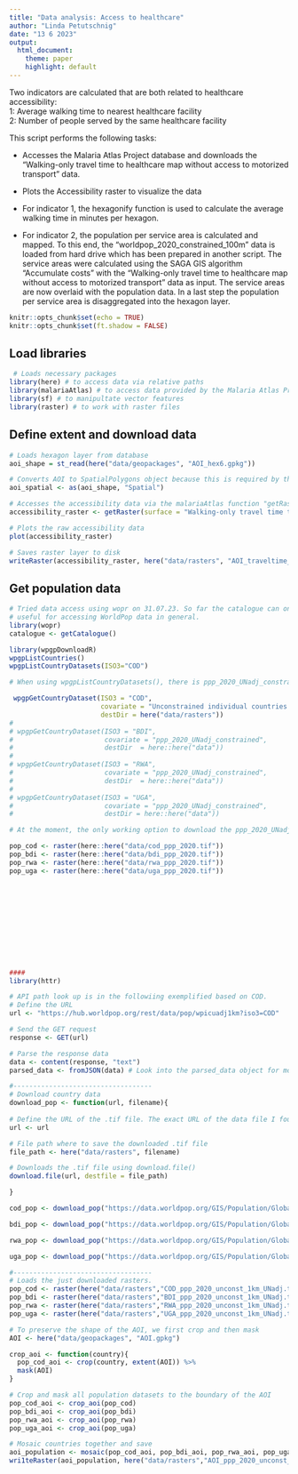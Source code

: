 ```yaml
---
title: "Data analysis: Access to healthcare"
author: "Linda Petutschnig"
date: "13 6 2023"
output:
  html_document:
    theme: paper
    highlight: default
---
```


Two indicators are calculated that are both related to healthcare accessibility:  
  1: Average walking time to nearest healthcare facility  
  2: Number of people served by the same healthcare facility  
  
This script performs the following tasks:  

- Accesses the Malaria Atlas Project database and downloads the "Walking-only travel time to healthcare map without access to motorized transport" data.
- Plots the Accessibility raster to visualize the data  
 
- For indicator 1, the hexagonify function is used to calculate the average walking time in minutes per hexagon.
- For indicator 2, the population per service area is calculated and mapped. To this end, the "worldpop_2020_constrained_100m" data is loaded from hard drive which has been prepared in another script. The service areas were calculated using the SAGA GIS algorithm "Accumulate costs" with the "Walking-only travel time to healthcare map without access to motorized transport" data as input. The service areas are now overlaid with the population data. In a last step the population per service area is disaggregated into the hexagon layer.

```r

knitr::opts_chunk$set(echo = TRUE)
knitr::opts_chunk$set(ft.shadow = FALSE)

```

## Load libraries
```r

 # Loads necessary packages
library(here) # to access data via relative paths
library(malariaAtlas) # to access data provided by the Malaria Atlas Project
library(sf) # to manipultate vector features
library(raster) # to work with raster files

```

## Define extent and download data   
```r

# Loads hexagon layer from database
aoi_shape = st_read(here("data/geopackages", "AOI_hex6.gpkg"))

# Converts AOI to SpatialPolygons object because this is required by the next function getRaster
aoi_spatial <- as(aoi_shape, "Spatial")

# Accesses the accessibility data via the malariaAtlas function "getRaster"
accessibility_raster <- getRaster(surface = "Walking-only travel time to healthcare map without access to motorized transport", shp = aoi_spatial)

# Plots the raw accessibility data 
plot(accessibility_raster)

# Saves raster layer to disk
writeRaster(accessibility_raster, here("data/rasters", "AOI_traveltime_foot_hf.tif"), overwrite = TRUE)

```

## Get population data  
```r
# Tried data access using wopr on 31.07.23. So far the catalogue can only access Social Distancing and Building data for a few selected countries. Therefore, the package is not (yet)
# useful for accessing WorldPop data in general.
library(wopr)
catalogue <- getCatalogue()

library(wpgpDownloadR)
wpgpListCountries()
wpgpListCountryDatasets(ISO3="COD")

# When using wpgpListCountryDatasets(), there is ppp_2020_UNadj_constrained in all four country lists. However, calling it receives an error, stating that the co-variate is not present in WP (?). Same goes for ppp_2020_UNadj.

 wpgpGetCountryDataset(ISO3 = "COD",
                       covariate = "Unconstrained individual countries 2000-2020 UN adjusted ( 1km resolution )",
                       destDir = here("data/rasters"))
# 
# wpgpGetCountryDataset(ISO3 = "BDI",
#                       covariate = "ppp_2020_UNadj_constrained",
#                       destDir  = here::here("data"))
# 
# wpgpGetCountryDataset(ISO3 = "RWA",
#                       covariate = "ppp_2020_UNadj_constrained",
#                       destDir  = here::here("data"))
# 
# wpgpGetCountryDataset(ISO3 = "UGA",
#                       covariate = "ppp_2020_UNadj_constrained",
#                       destDir = here::here("data"))

# At the moment, the only working option to download the ppp_2020_UNadj_constrained data is manually via the website. 

pop_cod <- raster(here::here("data/cod_ppp_2020.tif"))
pop_bdi <- raster(here::here("data/bdi_ppp_2020.tif"))
pop_rwa <- raster(here::here("data/rwa_ppp_2020.tif"))
pop_uga <- raster(here::here("data/uga_ppp_2020.tif"))












####
library(httr)

# API path look up is in the followiing exemplified based on COD.
# Define the URL
url <- "https://hub.worldpop.org/rest/data/pop/wpicuadj1km?iso3=COD"

# Send the GET request
response <- GET(url)

# Parse the response data 
data <- content(response, "text")
parsed_data <- fromJSON(data) # Look into the parsed_data object for more information

#-----------------------------------
# Download country data
download_pop <- function(url, filename){
  
# Define the URL of the .tif file. The exact URL of the data file I found in the parsed_data object.
url <- url

# File path where to save the downloaded .tif file
file_path <- here("data/rasters", filename)  

# Downloads the .tif file using download.file()
download.file(url, destfile = file_path)

}

cod_pop <- download_pop("https://data.worldpop.org/GIS/Population/Global_2000_2020_1km_UNadj/2020/COD/cod_ppp_2020_1km_Aggregated_UNadj.tif","COD_ppp_2020_unconst_1km_UNadj.tif")

bdi_pop <- download_pop("https://data.worldpop.org/GIS/Population/Global_2000_2020_1km_UNadj/2020/BDI/bdi_ppp_2020_1km_Aggregated_UNadj.tif","BDI_ppp_2020_unconst_1km_UNadj.tif")

rwa_pop <- download_pop("https://data.worldpop.org/GIS/Population/Global_2000_2020_1km_UNadj/2020/RWA/rwa_ppp_2020_1km_Aggregated_UNadj.tif","RWA_ppp_2020_unconst_1km_UNadj.tif")

uga_pop <- download_pop("https://data.worldpop.org/GIS/Population/Global_2000_2020_1km_UNadj/2020/UGA/uga_ppp_2020_1km_Aggregated_UNadj.tif","UGA_ppp_2020_unconst_1km_UNadj.tif")

#-----------------------------------
# Loads the just downloaded rasters.
pop_cod <- raster(here("data/rasters","COD_ppp_2020_unconst_1km_UNadj.tif"))
pop_bdi <- raster(here("data/rasters","BDI_ppp_2020_unconst_1km_UNadj.tif"))
pop_rwa <- raster(here("data/rasters","RWA_ppp_2020_unconst_1km_UNadj.tif"))
pop_uga <- raster(here("data/rasters","UGA_ppp_2020_unconst_1km_UNadj.tif"))

# To preserve the shape of the AOI, we first crop and then mask
AOI <- here("data/geopackages", "AOI.gpkg")

crop_aoi <- function(country){
  pop_cod_aoi <- crop(country, extent(AOI)) %>% 
  mask(AOI)
}

# Crop and mask all population datasets to the boundary of the AOI
pop_cod_aoi <- crop_aoi(pop_cod)
pop_bdi_aoi <- crop_aoi(pop_bdi)
pop_rwa_aoi <- crop_aoi(pop_rwa)
pop_uga_aoi <- crop_aoi(pop_uga)

# Mosaic countries together and save
aoi_population <- mosaic(pop_cod_aoi, pop_bdi_aoi, pop_rwa_aoi, pop_uga_aoi, fun = "mean")
wri1teRaster(aoi_population, here("data/rasters","AOI_ppp_2020_unconst_UNadj.tif"))

```

